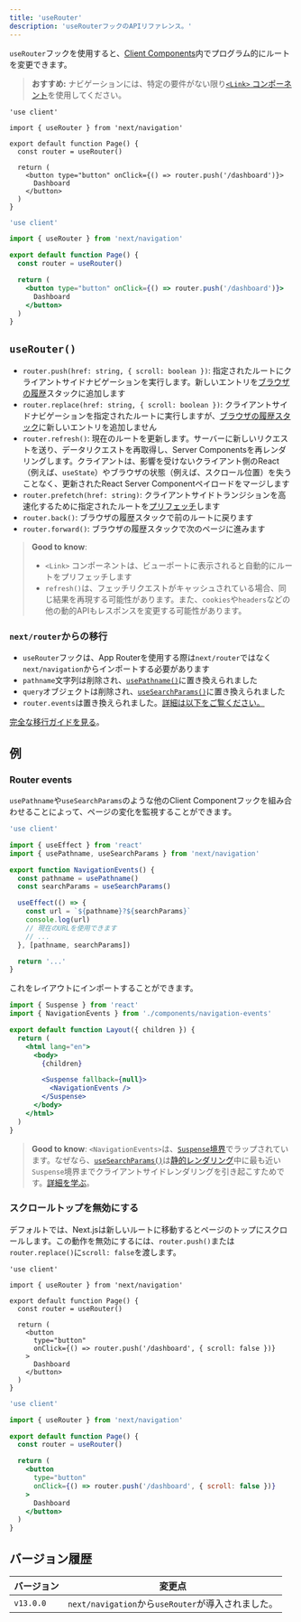 ```yaml
---
title: 'useRouter'
description: 'useRouterフックのAPIリファレンス。'
---
```


`useRouter`フックを使用すると、[Client Components](/docs/app/building-your-application/rendering/client-components)内でプログラム的にルートを変更できます。

> **おすすめ:** ナビゲーションには、特定の要件がない限り[`<Link>` コンポーネント](/docs/app/building-your-application/routing/linking-and-navigating#link-component)を使用してください。

<Tabs>
<TabItem value="tsx" label="TypeScript">

```tsx title="app/example-client-component.tsx" switcher
'use client'

import { useRouter } from 'next/navigation'

export default function Page() {
  const router = useRouter()

  return (
    <button type="button" onClick={() => router.push('/dashboard')}>
      Dashboard
    </button>
  )
}
```
</TabItem>
<TabItem value="jsx" label="JavaScript">

```jsx title="app/example-client-component.js" switcher
'use client'

import { useRouter } from 'next/navigation'

export default function Page() {
  const router = useRouter()

  return (
    <button type="button" onClick={() => router.push('/dashboard')}>
      Dashboard
    </button>
  )
}
```
</TabItem>
</Tabs>


## `useRouter()`

- `router.push(href: string, { scroll: boolean })`: 指定されたルートにクライアントサイドナビゲーションを実行します。新しいエントリを[ブラウザの履歴](https://developer.mozilla.org/docs/Web/API/History_API)スタックに追加します
- `router.replace(href: string, { scroll: boolean })`: クライアントサイドナビゲーションを指定されたルートに実行しますが、[ブラウザの履歴スタック](https://developer.mozilla.org/docs/Web/API/History_API)に新しいエントリを追加しません
- `router.refresh()`: 現在のルートを更新します。サーバーに新しいリクエストを送り、データリクエストを再取得し、Server Componentsを再レンダリングします。クライアントは、影響を受けないクライアント側のReact（例えば、`useState`）やブラウザの状態（例えば、スクロール位置）を失うことなく、更新されたReact Server Componentペイロードをマージします
- `router.prefetch(href: string)`: クライアントサイドトランジションを高速化するために指定されたルートを[プリフェッチ](/docs/app/building-your-application/routing/linking-and-navigating#2-prefetching)します
- `router.back()`: ブラウザの履歴スタックで前のルートに戻ります
- `router.forward()`: ブラウザの履歴スタックで次のページに進みます

> **Good to know**:
>
> - `<Link>` コンポーネントは、ビューポートに表示されると自動的にルートをプリフェッチします
> - `refresh()`は、フェッチリクエストがキャッシュされている場合、同じ結果を再現する可能性があります。また、`cookies`や`headers`などの他の動的APIもレスポンスを変更する可能性があります。

### `next/router`からの移行

- `useRouter`フックは、App Routerを使用する際は`next/router`ではなく`next/navigation`からインポートする必要があります
- `pathname`文字列は削除され、[`usePathname()`](/docs/app/api-reference/functions/use-pathname)に置き換えられました
- `query`オブジェクトは削除され、[`useSearchParams()`](/docs/app/api-reference/functions/use-search-params)に置き換えられました
- `router.events`は置き換えられました。[詳細は以下をご覧ください。](#router-events)

[完全な移行ガイドを見る](/docs/app/building-your-application/upgrading/app-router-migration)。

## 例

### Router events

`usePathname`や`useSearchParams`のような他のClient Componentフックを組み合わせることによって、ページの変化を監視することができます。

```jsx title="app/components/navigation-events.js"
'use client'

import { useEffect } from 'react'
import { usePathname, useSearchParams } from 'next/navigation'

export function NavigationEvents() {
  const pathname = usePathname()
  const searchParams = useSearchParams()

  useEffect(() => {
    const url = `${pathname}?${searchParams}`
    console.log(url)
    // 現在のURLを使用できます
    // ...
  }, [pathname, searchParams])

  return '...'
}
```

これをレイアウトにインポートすることができます。

```jsx title="app/layout.js" highlight={2,10-12}
import { Suspense } from 'react'
import { NavigationEvents } from './components/navigation-events'

export default function Layout({ children }) {
  return (
    <html lang="en">
      <body>
        {children}

        <Suspense fallback={null}>
          <NavigationEvents />
        </Suspense>
      </body>
    </html>
  )
}
```

> **Good to know**: `<NavigationEvents>`は、[`Suspense`境界](/docs/app/building-your-application/routing/loading-ui-and-streaming#example)でラップされています。なぜなら、[`useSearchParams()`](/docs/app/api-reference/functions/use-search-params)は[静的レンダリング](/docs/app/building-your-application/rendering/server-components#static-rendering-default)中に最も近い`Suspense`境界までクライアントサイドレンダリングを引き起こすためです。[詳細を学ぶ](/docs/app/api-reference/functions/use-search-params#behavior)。

### スクロールトップを無効にする

デフォルトでは、Next.jsは新しいルートに移動するとページのトップにスクロールします。この動作を無効にするには、`router.push()`または`router.replace()`に`scroll: false`を渡します。

<Tabs>
<TabItem value="tsx" label="TypeScript">

```tsx title="app/example-client-component.tsx" switcher
'use client'

import { useRouter } from 'next/navigation'

export default function Page() {
  const router = useRouter()

  return (
    <button
      type="button"
      onClick={() => router.push('/dashboard', { scroll: false })}
    >
      Dashboard
    </button>
  )
}
```
</TabItem>
<TabItem value="jsx" label="JavaScript">

```jsx title="app/example-client-component.jsx" switcher
'use client'

import { useRouter } from 'next/navigation'

export default function Page() {
  const router = useRouter()

  return (
    <button
      type="button"
      onClick={() => router.push('/dashboard', { scroll: false })}
    >
      Dashboard
    </button>
  )
}
```
</TabItem>
</Tabs>


## バージョン履歴

| バージョン  | 変更点                                            |
| --------- | ---------------------------------------------- |
| `v13.0.0` | `next/navigation`から`useRouter`が導入されました。 |